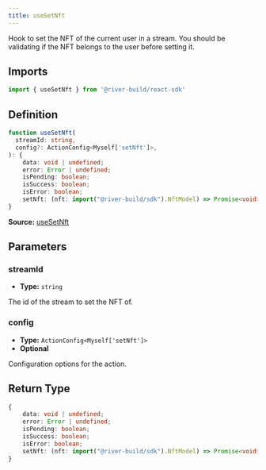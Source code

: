 ```yaml
---
title: useSetNft
---
```

Hook to set the NFT of the current user in a stream. You should be validating if the NFT belongs to the user before setting it.
## Imports

```ts
import { useSetNft } from '@river-build/react-sdk'
```

## Definition

```ts
function useSetNft(
  streamId: string,
  config?: ActionConfig<Myself['setNft']>,
): {
    data: void | undefined;
    error: Error | undefined;
    isPending: boolean;
    isSuccess: boolean;
    isError: boolean;
    setNft: (nft: import("@river-build/sdk").NftModel) => Promise<void>;
}
```

**Source:** [useSetNft](https://github.com/river-build/river/blob/main/packages/react-sdk/src/useMyMember.ts)

## Parameters

### streamId

- **Type:** `string`

The id of the stream to set the NFT of.

### config

- **Type:** `ActionConfig<Myself['setNft']>`
- **Optional**

Configuration options for the action.

## Return Type

```ts
{
    data: void | undefined;
    error: Error | undefined;
    isPending: boolean;
    isSuccess: boolean;
    isError: boolean;
    setNft: (nft: import("@river-build/sdk").NftModel) => Promise<void>;
}
```
